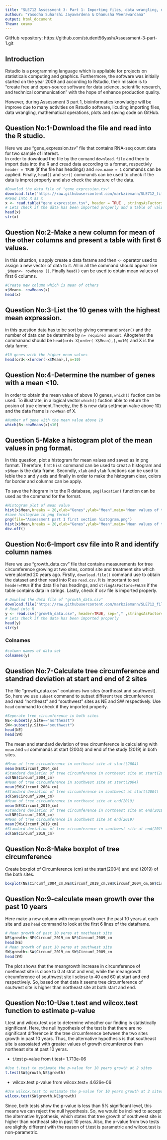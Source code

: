 ```yaml
---
title: "SLE712 Assessment 3- Part 1- Importing files, data wrangling, mathematical operations, plots and saving code on GitHub"
authour: "Yasodha Suharshi Jayawardena & Dhanusha Weerawardana"
output: html_document
Theam: cosmo
---
```


GitHub repository: https://github.com/student56yash/Assessment-3-part-1.git

## Introduction
Rstudio is a programming language which is appliable for projects on statisticals computing and graphics. Furthermore, the software was initially started on the year 2009 and according to Rstudio, their mission is to "create free and open-source software for data science, scientific research, and technical communication" with the hope of enhance production quality. 

However, during Assessment 3 part 1, bioinformatics knowladge will be improve due to many activities on Rstudio software, licuding importing files, data wrangling, mathematical operations,
  plots and saving code on GitHub.

## Question No:1-Download the file and read into the R studio.
Here we use "gene_expression.tsv" file that contains RNA-seq count data for two sample of interest.   
In order to download the file by the comand `download.file` and then to import data into the R and cread data according to a format, respectivly `header = TRUE` (if the file has headings) and `row.name = 1` commands can be applied. Finally, `head()` and `str()` commands can be used to check if the data is improt properly and also check the stucture of the data.

```r
#Downlod the data file of "gene_expression.tsv"
download.file("https://raw.githubusercontent.com/markziemann/SLE712_files/master/bioinfo_asst3_part1_files/gene_expression.tsv",destfile="gene_expression.tsv")
#Read into R as x
x <- read.table("gene_expression.tsv", header = TRUE , stringsAsFactors = FALSE , row.names = 1, sep="\t")
# Lets check if the data has been imported properly and a table of values for the first 6 genes
head(x)
str(x)
```


## Question No:2-Make a new column for mean of the other columns and present a table with first 6 values.
In this situation, `$` apply create a data farame and then `<-` operator used to assign a new vector of data to it. All in all the command should appear like `_$Mean<- rowMeans ()`. Finally `head()` can be used to obtain mean values of first 6 columns.

```r
#Create new column which is mean of others
x$Mean<- rowMeans(x)
head(x)
```

## Question No:3-List the 10 genes with the highest mean expression.
in this question data has to be sort by giving command `order()` and the number of data can be determine by `n= required amount`. Altogteher the commanand should be `head(ord<-X[order(-X$Mean),],n=10)` and X is the data farme.

```r
#10 genes with the higher mean values
head(ord<-x[order(-x$Mean),],n=10)
```

## Question No:4-Determine the number of genes with a mean <10.
In order to obtain the mean value of above 10 genes, `which()` fuction can be used. To illustrate, in a logical vector `which()` fuction able to return the posion of true element.Thereby, the B is new data set(mean value above 10) and the data frame is `rowMean` of X.

```r
#Number of gene with the mean value above 10
which(B<-rowMeans(x)<10)
```

## Question 5-Make a histogram plot of the mean values in png format.
In this question, plot a histogram for mean values and saved as in png format. Therefore, first `hist` command can be used to creat a histogram and `x$Mean` is the data frame. Secondly, `xlab` and `ylab` functions can be used to leble the x and y axis and finally in order to make the histogram clear, colors for border and columns can be apply.

To save the hitogram in to the R database, `png(location)` function can be used as the command for the format.

```r
#Histogram plot of mean value 
hist(x$Mean,breaks = 20,xlab="Genes",ylab="Mean",main="Mean values of the RNA sequency",col="green",border = "brown")
#save histogram in png format
png(file="Assessment part 1 first section histogram.png")
hist(x$Mean,breaks = 20,xlab="Genes",ylab="Mean",main="Mean values of the RNA sequency",col="green",border = "brown")
dev.off()
```


## Question No:6-Import csv file into R and identify column names
  Here we use "growth_data.csv" file that contains measurements for tree circumference growing at two sites, control site and treatment site which were planted 20 years ago. Firstly, `download.file()` command use to obtain the dataset and then read into R as `read.csv`. It is important to set `header=TRUE` if the data file has headings, and `stringAsFactors=FALSE` if the table contains data in strings. Lastly, check if csv file is imported properly.
```r
# Downlod the data file of "growth_data.csv"
download.file("https://raw.githubusercontent.com/markziemann/SLE712_files/master/bioinfo_asst3_part1_files/growth_data.csv",destfile="growth_data.csv")
# Read into R
y <- read.csv("growth_data.csv", header=TRUE, sep="," ,stringsAsFactors = FALSE)
# Lets check if the data has been imported properly
head(y)
str(y)
```
### Colnames
```r
#column names of data set
colnames(y)
```

## Question No:7-Calculate tree circumference and standrad deviation at start and end of 2 sites
The file "growth_data.csv" containes two sites (northeast and southwest). So, here we use `subset` command to subset different tree circumference and read "northeast" and "southwest" sites as NE and SW respectively. Use `head` command to check if they imported properly.
```r
#Seperate tree circumference in both sites
NE<-subset(y,Site=="northeast")
SW<-subset(y,Site=="southwest")
head(NE)
head(SW)
```

The mean and standard deviation of tree circumference is calculating with `mean` and `sd` commands at start (2004) and end of the study (2019) in both sites.
```r
#Mean of tree circumference in northeast site at start(2004)
mean(NE$Circumf_2004_cm)
#Standard deviation of tree circumference in northeast site at start(2004)
sd(NE$Circumf_2004_cm)
#Mean of tree circumference in southwest site at start(2004)
mean(SW$Circumf_2004_cm)
#Standard deviation of tree circumference in southwest at start(2004)
sd(SW$Circumf_2004_cm)
#Mean of tree circumference in northeast site at end(2019)
mean(NE$Circumf_2019_cm)
#Standard deviation of tree circumference in northeast site at end(2019)
sd(NE$Circumf_2019_cm)
#Mean of tree circumference in southwest site at end(2019)
mean(SW$Circumf_2019_cm)
#Standard deviation of tree circumference in southwest site at end(2019)
sd(SW$Circumf_2019_cm)
```

## Question No:8-Make boxplot of tree circumference 
Create boxplot of Circumference (cm) at the start(2004) and end (2019) of the both sites.
```r
boxplot(NE$Circumf_2004_cm,NE$Circumf_2019_cm,SW$Circumf_2004_cm,SW$Circumf_2019_cm,ylab="Circumference(cm)",names=c("NE2004","SW2004","NE2019","SW2019"), main="Growth of Two Plantation Sites",las=2,col=c("yellow","blue"),border = "red",ntch=TRUE)
```

## Question No:9-calculate mean growth over the past 10 years
Here make a new column with mean growth over the past 10 years at each site and use `head` command to look at the first 6 lines of the dataframe.
```r
# Mean growth of past 10 yeras at noetheast site
NE$growth<-NE$Circumf_2019_cm-NE$Circumf_2009_cm
head(NE)
# Mean growth of past 10 yeras at southwest site
SW$growth<-SW$Circumf_2019_cm-SW$Circumf_2009_cm
head(SW)
```
The plot shows that the meangrowth increase in circumference of noetheast site is close to 0 at strat and end, while the meangrowth circumference of southwest site i sclose to 40 and 60 at start and end respectively. So, based on that data it seems tree circumference of soutwest site is higher than northeast site at both start and end. 

## Question No:10-Use t.test and wilcox.test function to estimate p-value
t.test and wilcox.test use to determine wheather our finding is statistically significant. Here, the null hypothesis of the test is that there are no significant difference in the tree circumference between the two sites growth in past 10 years. Thus, the alternative hypothesis is that southeast site is assosiated with greater values of growth circumference than northeast site at past 10 yeras.

* t.test
p-value from t.test= 1.713e-06
```r
#Use t.test to estimate the p-value for 10 years growth at 2 sites
t.test(SW$growth,NE$growth)
```

* wilcox.test
p-value from wilcox.test= 4.626e-06
```r
#Use wilcox.test to estimate the p-value for 10 years growth at 2 sites
wilcox.test(SW$growth,NE$growth)
```

Since, both tests show the p-value is less than 5% significant level, this means we can reject the null hypothesis. So, we would be inclined to accept the alternative hypothesis, which states that tree growth of southwest site is higher than northeast site in past 10 yeras. Also, the p-value from two tests are slightly different with the reason of t.test is parametric and wilcox.test is  non-parametric. 

